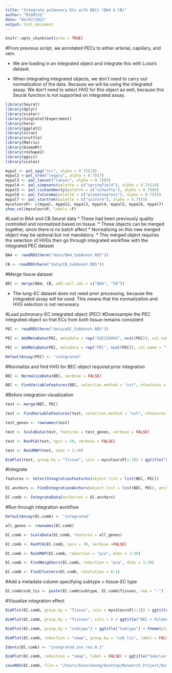 ```yaml
---
title: "Integrate pulmonary ECs with BECs (BA4 & CB)"
author: "B180131"
date: "04/07/2021"
output: html_document
---
```


```r
knitr::opts_chunk$set(echo = TRUE)
```


#From previous script, we annotated PECs to either arterial, capillary, and vein.

* We are loading in an integrated object and integrate this with Luise's dataset.

* When integrating integrated objects, we don't need to carry out normalization of the data. Because we will be using the integrated assay. We don't need to select HVG for this object as well, because this Seurat function is not supported on integrated assay.

```r
library(Seurat) 
library(dplyr)
library(scater)
library(SingleCellExperiment)
library(here)
library(ggplot2)
library(scran)
library(scuttle)
library(Matrix)
library(biomaRt)
library(reshape2)
library(ggsci)
library(scales)
```


```r
mypal <- pal_npg("nrc", alpha = 0.7)(10)
mypal2 <-pal_tron("legacy", alpha = 0.7)(7)
mypal3 <- pal_lancet("lanonc", alpha = 0.7)(9)
mypal4 <- pal_simpsons(palette = c("springfield"), alpha = 0.7)(16)
mypal5 <- pal_rickandmorty(palette = c("schwifty"), alpha = 0.7)(6)
mypal6 <- pal_futurama(palette = c("planetexpress"), alpha = 0.7)(5)
mypal7 <- pal_startrek(palette = c("uniform"), alpha = 0.7)(5)
mycoloursP<- c(mypal, mypal2, mypal3, mypal4, mypal5, mypal6, mypal7)
show_col(mycoloursP, labels =F)
```


#Load in BA4 and CB Seurat data
* These had been previously quality controlled and normalized based on tissue.
* These objects can be merged together, since there is no batch affect
* Normalizing on this new merged object may be optional but not mandatory. 
* This merged object requires the selection of HVGs then go through integrated workflow with the integrated PEC dataset


```r
BA4 <- readRDS(here("data/BA4_SubAnnot.RDS"))

CB <- readRDS(here("data/CB_SubAnnot.RDS"))
```


#Merge tissue dataset
```r
BEC <- merge(BA4, CB, add.cell.ids = c("BA4", "CB"))
```


* The lung-EC dataset does not need prior processing, because the integrated assay will be used. This means that the normalization and HVG selection is not necessary.


#Load pulmonary-EC integrated object (PEC)
#Downsample the PEC integrated object so that ECs from both tissue remains consistent
```r
PEC <- readRDS(here("data/pEC_SubAnnot.RDS"))

PEC <- AddMetaData(PEC, metadata = rep("GSE135893", ncol(PEC)), col.name = "Tissue")

PEC <- AddMetaData(PEC, metadata = rep("PEC", ncol(PEC)), col.name = "Tissues")

DefaultAssay(PEC) <- "integrated"
```


#Normalize and find HVG for BEC object required prior integration
```r
BEC <- NormalizeData(BEC, verbose = FALSE)

BEC <- FindVariableFeatures(BEC, selection.method = "vst", nfeatures = 2000, verbose = FALSE)
```

#Before integration visualization
```r
test <- merge(BEC, PEC)

test <- FindVariableFeatures(test, selection.method = "vst", nfeatures = 2000)

test_genes <- rownames(test)

test <- ScaleData(test, features = test_genes, verbose = FALSE)

test <- RunPCA(test, npcs = 50, verbose = FALSE)

test <- RunUMAP(test, dims = 1:30)

DimPlot(test, group.by = "Tissue", cols = mycoloursP[1:3]) + ggtitle("Before integration") + theme(plot.title = element_text(hjust = 0.5))
```


#Integrate
```r
features <- SelectIntegrationFeatures(object.list = list(BEC, PEC))

EC.anchors <- FindIntegrationAnchors(object.list = list(BEC, PEC), anchor.features = features)

EC.comb <- IntegrateData(anchorset = EC.anchors)
```


#Run through integration workflow
```r
DefaultAssay(EC.comb) <- "integrated"

all_genes <- rownames(EC.comb)

EC.comb <- ScaleData(EC.comb, features = all_genes)

EC.comb <- RunPCA(EC.comb, npcs = 30, verbose =FALSE)

EC.comb <- RunUMAP(EC.comb, reduction = "pca", dims = 1:30)

EC.comb <- FindNeighbors(EC.comb, reduction = "pca", dims = 1:30)

EC.comb <- FindClusters(EC.comb, resolution = 0.1)
```


#Add a metadata column specifying subtype + tissue-EC type
```r
EC.comb$sub_tis <- paste(EC.comb$subtype, EC.comb$Tissues, sep = "-")
```


#Visualize integration effect
```r
DimPlot(EC.comb, group.by = "Tissue", cols = mycoloursP[1:3]) + ggtitle("After integration (CCA)") + theme(plot.title = element_text(hjust = 0.5))

DimPlot(EC.comb, group.by = "Tissues", cols = ) + ggtitle("BEC + Pulmonary-EC") + theme(plot.title = element_text(hjust = 0.5))

DimPlot(EC.comb, group.by = "subtype") + ggtitle("Subtype") + theme(plot.title = element_text(hjust = 0.5)) 

DimPlot(EC.comb, reduction = "umap", group.by = "sub_tis", label = FALSE) + ggtitle("Subtype-Tissue") + theme(plot.title = element_text(hjust = 0.5))

Idents(EC.comb) <- "integrated_snn_res.0.1"

DimPlot(EC.comb, reduction = "umap", label = FALSE) + ggtitle("Subclustering") + theme(plot.title = element_text(hjust = 0.5))
```


```r
saveRDS(EC.comb, file = "/Users/bonocheong/Desktop/Research_Project/Datasets/Dissertation/data/BEC_PEC.RDS")
```


